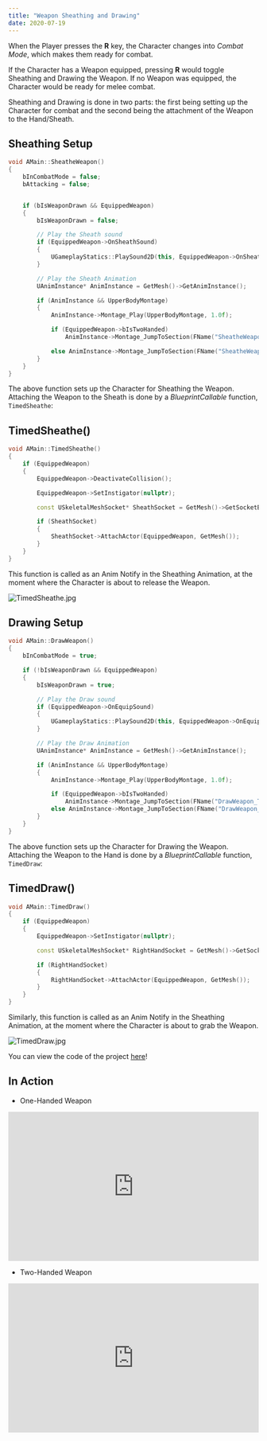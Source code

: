 ---
title: "Weapon Sheathing and Drawing"
date: 2020-07-19
---



When the Player presses the **R** key, the Character changes into *Combat Mode*, which makes them ready for combat.

If the Character has a Weapon equipped, pressing **R** would toggle Sheathing and Drawing the Weapon.
If no Weapon was equipped, the Character would be ready for melee combat.

Sheathing and Drawing is done in two parts: the first being setting up the Character for combat and the second
being the attachment of the Weapon to the Hand/Sheath.

## Sheathing Setup
```cpp
void AMain::SheatheWeapon()
{
	bInCombatMode = false;
	bAttacking = false;


	if (bIsWeaponDrawn && EquippedWeapon)
	{
		bIsWeaponDrawn = false;

		// Play the Sheath sound
		if (EquippedWeapon->OnSheathSound)
		{
			UGameplayStatics::PlaySound2D(this, EquippedWeapon->OnSheathSound);
		}

		// Play the Sheath Animation
		UAnimInstance* AnimInstance = GetMesh()->GetAnimInstance();

		if (AnimInstance && UpperBodyMontage)
		{
			AnimInstance->Montage_Play(UpperBodyMontage, 1.0f);

			if (EquippedWeapon->bIsTwoHanded)
				AnimInstance->Montage_JumpToSection(FName("SheatheWeapon_TwoHanded"), UpperBodyMontage);

			else AnimInstance->Montage_JumpToSection(FName("SheatheWeapon_OneHanded"), UpperBodyMontage);
		}
	}
}
```

The above function sets up the Character for Sheathing the Weapon. Attaching the Weapon to the Sheath is done 
by a *BlueprintCallable* function, `TimedSheathe`:

## TimedSheathe()
```cpp
void AMain::TimedSheathe()
{
	if (EquippedWeapon)
	{
		EquippedWeapon->DeactivateCollision();

		EquippedWeapon->SetInstigator(nullptr);

		const USkeletalMeshSocket* SheathSocket = GetMesh()->GetSocketByName(EquippedWeapon->SheathSocketName);

		if (SheathSocket)
		{
			SheathSocket->AttachActor(EquippedWeapon, GetMesh());
		}
	}
}	
```

This function is called as an Anim Notify in the Sheathing Animation, at the moment where the Character is about to release the Weapon.

![TimedSheathe.jpg](TimedSheathe.jpg)

## Drawing Setup
```cpp
void AMain::DrawWeapon()
{
	bInCombatMode = true;

	if (!bIsWeaponDrawn && EquippedWeapon)
	{
		bIsWeaponDrawn = true;

		// Play the Draw sound
		if (EquippedWeapon->OnEquipSound)
		{
			UGameplayStatics::PlaySound2D(this, EquippedWeapon->OnEquipSound);
		}

		// Play the Draw Animation
		UAnimInstance* AnimInstance = GetMesh()->GetAnimInstance();

		if (AnimInstance && UpperBodyMontage)
		{
			AnimInstance->Montage_Play(UpperBodyMontage, 1.0f);

			if (EquippedWeapon->bIsTwoHanded)
				AnimInstance->Montage_JumpToSection(FName("DrawWeapon_TwoHanded"), UpperBodyMontage);
			else AnimInstance->Montage_JumpToSection(FName("DrawWeapon_OneHanded"), UpperBodyMontage);
		}
	}
}
```
The above function sets up the Character for Drawing the Weapon. Attaching the Weapon to the Hand is done 
by a *BlueprintCallable* function, `TimedDraw`:

## TimedDraw()
```cpp 
void AMain::TimedDraw()
{
	if (EquippedWeapon)
	{
		EquippedWeapon->SetInstigator(nullptr);

		const USkeletalMeshSocket* RightHandSocket = GetMesh()->GetSocketByName(EquippedWeapon->HandSocketName);

		if (RightHandSocket)
		{
			RightHandSocket->AttachActor(EquippedWeapon, GetMesh());
		}
	}
}
```
Similarly, this function is called as an Anim Notify in the Sheathing Animation, at the moment where the Character is about to grab the Weapon.

![TimedDraw.jpg](TimedDraw.jpg)

You can view the code of the project [here](https://github.com/1Gokul/MedievalCombatProject)!

## In Action 

- One-Handed Weapon
<iframe src="https://www.youtube.com/embed/U46rnurwsqs" width="100%" height="300px" frameborder="0"> </iframe> 

- Two-Handed Weapon
<iframe src="https://www.youtube.com/embed/Yf2b-jehppk" width="100%" height="300px" frameborder="0"> </iframe> 



